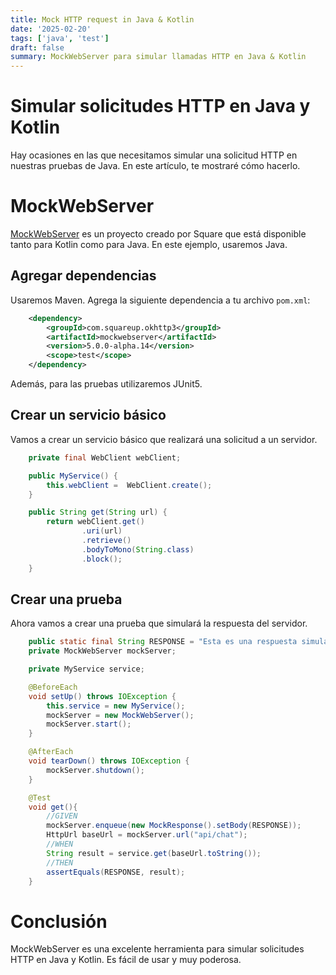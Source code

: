 ```yaml
---
title: Mock HTTP request in Java & Kotlin
date: '2025-02-20'
tags: ['java', 'test']
draft: false
summary: MockWebServer para simular llamadas HTTP en Java & Kotlin
---
```

# Simular solicitudes HTTP en Java y Kotlin

Hay ocasiones en las que necesitamos simular una solicitud HTTP en nuestras pruebas de Java. En este artículo, te mostraré cómo hacerlo.

# MockWebServer

[MockWebServer](https://mvnrepository.com/artifact/com.squareup.okhttp3/mockwebserver) es un proyecto creado por Square que está disponible tanto para Kotlin como para Java. En este ejemplo, usaremos Java.

## Agregar dependencias

Usaremos Maven. Agrega la siguiente dependencia a tu archivo `pom.xml`:

```xml
    <dependency>  
        <groupId>com.squareup.okhttp3</groupId>
        <artifactId>mockwebserver</artifactId>  
        <version>5.0.0-alpha.14</version>  
        <scope>test</scope>  
    </dependency>
```

Además, para las pruebas utilizaremos JUnit5.

## Crear un servicio básico

Vamos a crear un servicio básico que realizará una solicitud a un servidor.

```java
    private final WebClient webClient;

    public MyService() {
        this.webClient =  WebClient.create();
    }

    public String get(String url) {
        return webClient.get()
                .uri(url)
                .retrieve()
                .bodyToMono(String.class)
                .block();
    }
```

## Crear una prueba

Ahora vamos a crear una prueba que simulará la respuesta del servidor.

```java
    public static final String RESPONSE = "Esta es una respuesta simulada";
    private MockWebServer mockServer;

    private MyService service;

    @BeforeEach
    void setUp() throws IOException {
        this.service = new MyService();
        mockServer = new MockWebServer();
        mockServer.start();
    }

    @AfterEach
    void tearDown() throws IOException {
        mockServer.shutdown();
    }

    @Test
    void get(){
        //GIVEN
        mockServer.enqueue(new MockResponse().setBody(RESPONSE));
        HttpUrl baseUrl = mockServer.url("api/chat");
        //WHEN
        String result = service.get(baseUrl.toString());
        //THEN
        assertEquals(RESPONSE, result);
    }
```

# Conclusión

MockWebServer es una excelente herramienta para simular solicitudes HTTP en Java y Kotlin. Es fácil de usar y muy poderosa.